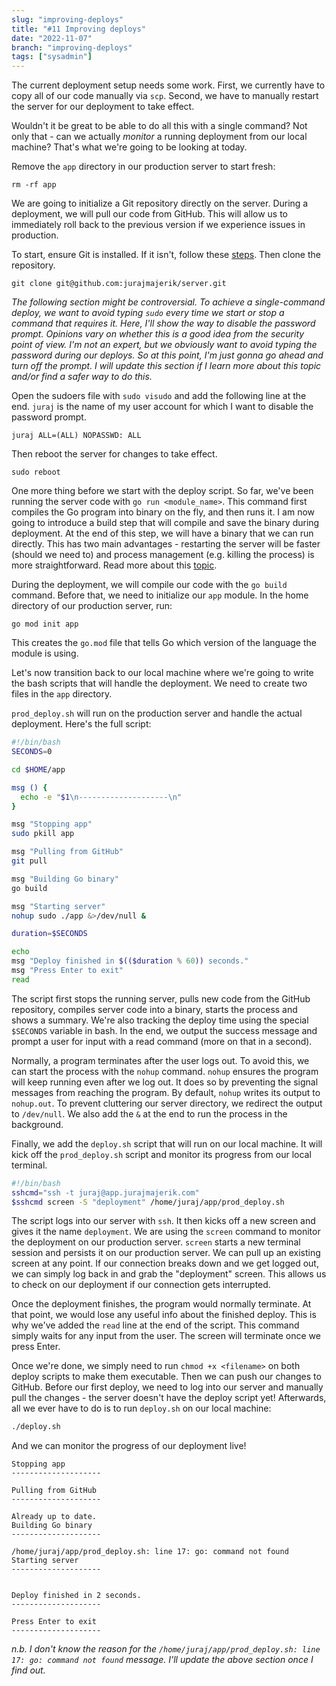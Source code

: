 ```yaml
---
slug: "improving-deploys"
title: "#11 Improving deploys"
date: "2022-11-07"
branch: "improving-deploys"
tags: ["sysadmin"]
---
```


The current deployment setup needs some work. First, we currently have to copy all of our code manually via `scp`. Second, we have to manually restart the server for our deployment to take effect.

Wouldn't it be great to be able to do all this with a single command? Not only that - can we actually _monitor_ a running deployment from our local machine? That's what we're going to be looking at today.

Remove the `app` directory in our production server to start fresh:

```
rm -rf app
```

We are going to initialize a Git repository directly on the server. During a deployment, we will pull our code from GitHub. This will allow us to immediately roll back to the previous version if we experience issues in production.

To start, ensure Git is installed. If it isn't, follow these [steps](https://git-scm.com/book/en/v2/Getting-Started-Installing-Git). Then clone the repository.

```
git clone git@github.com:jurajmajerik/server.git
```

_The following section might be controversial. To achieve a single-command deploy, we want to avoid typing `sudo` every time we start or stop a command that requires it. Here, I'll show the way to disable the password prompt. Opinions vary on whether this is a good idea from the security point of view. I'm not an expert, but we obviously want to avoid typing the password during our deploys. So at this point, I'm just gonna go ahead and turn off the prompt. I will update this section if I learn more about this topic and/or find a safer way to do this._

Open the sudoers file with `sudo visudo` and add the following line at the end. `juraj` is the name of my user account for which I want to disable the password prompt.

```
juraj ALL=(ALL) NOPASSWD: ALL
```

Then reboot the server for changes to take effect.

```
sudo reboot
```

One more thing before we start with the deploy script. So far, we've been running the server code with `go run <module_name>`. This command first compiles the Go program into binary on the fly, and then runs it. I am now going to introduce a build step that will compile and save the binary during deployment. At the end of this step, we will have a binary that we can run directly. This has two main advantages - restarting the server will be faster (should we need to) and process management (e.g. killing the process) is more straightforward. Read more about this
[topic](https://stackoverflow.com/questions/61060768/why-is-it-recommended-to-use-go-build-instead-of-go-run-when-running-a-go-ap).

During the deployment, we will compile our code with the `go build` command. Before that, we need to initialize our `app` module. In the home directory of our production server, run:

```
go mod init app
```

This creates the `go.mod` file that tells Go which version of the language the module is using.

Let's now transition back to our local machine where we're going to write the bash scripts that will handle the deployment. We need to create two files in the `app` directory.

`prod_deploy.sh` will run on the production server and handle the actual deployment. Here's the full script:

```bash
#!/bin/bash
SECONDS=0

cd $HOME/app

msg () {
  echo -e "$1\n--------------------\n"
}

msg "Stopping app"
sudo pkill app

msg "Pulling from GitHub"
git pull

msg "Building Go binary"
go build

msg "Starting server"
nohup sudo ./app &>/dev/null &

duration=$SECONDS

echo
msg "Deploy finished in $(($duration % 60)) seconds."
msg "Press Enter to exit"
read
```

The script first stops the running server, pulls new code from the GitHub repository, compiles server code into a binary, starts the process and shows a summary. We're also tracking the deploy time using the special `$SECONDS` variable in bash. In the end, we output the success message and prompt a user for input with a read command (more on that in a second).

Normally, a program terminates after the user logs out. To avoid this, we can start the process with the `nohup` command. `nohup` ensures the program will keep running even after we log out. It does so by preventing the signal messages from reaching the program. By default, `nohup` writes its output to `nohup.out`. To prevent cluttering our server directory, we redirect the output to `/dev/null`. We also add the `&` at the end to run the process in the background.

Finally, we add the `deploy.sh` script that will run on our local machine. It will kick off the `prod_deploy.sh` script and monitor its progress from our local terminal.

```bash
#!/bin/bash
sshcmd="ssh -t juraj@app.jurajmajerik.com"
$sshcmd screen -S "deployment" /home/juraj/app/prod_deploy.sh
```

The script logs into our server with `ssh`. It then kicks off a new screen and gives it the name `deployment`.
We are using the `screen` command to monitor the deployment on our production server. `screen` starts a new terminal session and persists it on our production server. We can pull up an existing screen at any point. If our connection breaks down and we get logged out, we can simply log back in and grab the "deployment" screen. This allows us to check on our deployment if our connection gets interrupted.

Once the deployment finishes, the program would normally terminate. At that point, we would lose any useful info about the finished deploy. This is why we've added the `read` line at the end of the script. This command simply waits for any input from the user. The screen will terminate once we press Enter.

Once we're done, we simply need to run `chmod +x <filename>` on both deploy scripts to make them executable. Then we can push our changes to GitHub. Before our first deploy, we need to log into our server and manually pull the changes - the server doesn't have the deploy script yet! Afterwards, all we ever have to do is to run `deploy.sh` on our local machine:

```bash
./deploy.sh
```

And we can monitor the progress of our deployment live!

```
Stopping app
--------------------

Pulling from GitHub
--------------------

Already up to date.
Building Go binary
--------------------

/home/juraj/app/prod_deploy.sh: line 17: go: command not found
Starting server
--------------------


Deploy finished in 2 seconds.
--------------------

Press Enter to exit
--------------------
```

_n.b. I don't know the reason for the `/home/juraj/app/prod_deploy.sh: line 17: go: command not found` message. I'll update the above section once I find out._
